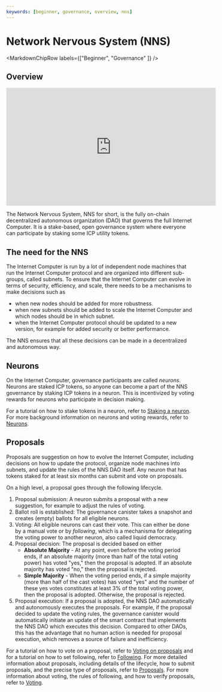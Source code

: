 ```yaml
---
keywords: [beginner, governance, overview, nns]
---
```



# Network Nervous System (NNS)

<MarkdownChipRow labels={["Beginner", "Governance" ]} />

## Overview
<iframe width="560" height="315" src="https://www.youtube.com/embed/1uX-fRgvXjU?si=VAYJNj7ecJsrfxPb" title="YouTube video player" frameborder="0" allow="accelerometer; autoplay; clipboard-write; encrypted-media; gyroscope; picture-in-picture; web-share" referrerpolicy="strict-origin-when-cross-origin" allowfullscreen></iframe>

The Network Nervous System, NNS for short, is the fully on-chain decentralized autonomous organization (DAO) that governs the full Internet Computer.
It is a stake-based, open governance system where everyone can participate by staking some ICP utility tokens.

## The need for the NNS
The Internet Computer is run by a lot of independent node machines that run the Internet Computer protocol and are organized into different sub-groups, called subnets.
To ensure that the Internet Computer can evolve in terms of security, efficiency, and scale, there needs to be a mechanisms to make decisions such as
* when new nodes should be added for more robustness.
* when new subnets should be added to scale the Internet Computer and which nodes should be in which subnet.
* when the Internet Computer protocol should be updated to a new version, for example for added security or better performance.

The NNS ensures that all these decisions can be made in a decentralized and autonomous way.

## Neurons
On the Internet Computer, governance participants are called _neurons_.
Neurons are staked ICP tokens, so anyone can become a part of the NNS governance by staking ICP tokens in a neuron.
This is incentivized by voting rewards for neurons who participate in decision making.

For a tutorial on how to stake tokens in a neuron, refer to [Staking a neuron](/docs/current/developer-docs/daos/nns/nns-dapp-staking-a-neuron).
For more background information on neurons and voting rewards, refer to [Neurons](/docs/current/developer-docs/daos/nns/neuron-overview).


## Proposals
Proposals are suggestion on how to evolve the Internet Computer, including decisions on how to update the protocol, organize node machines
 into subnets, and update the rules of the NNS DAO itself.
Any neuron that has tokens staked for at least six months can submit and vote on proposals.

On a high level, a proposal goes through the following lifecycle.

1. Proposal submission: A neuron submits a proposal with a new suggestion, for example to adjust the rules of voting.
2. Ballot roll is established: The governance canister takes a snapshot and creates (empty) ballots for all eligible neurons.
3. Voting: All eligible neurons can cast their vote. This can either be done by a manual vote or by _following_, which is a mechanisma for delegating the voting power to another neuron, also called liquid democracy.
4. Proposal decision: The proposal is decided based on either
    - **Absolute Majority** - At any point, even before the voting period ends, if an absolute majority (more than half of the total voting power) has voted "yes," then the proposal is adopted. If an absolute majority has voted "no," then the proposal is rejected.
    - **Simple Majority** - When the voting period ends, if a simple majority (more than half of the cast votes) has voted "yes" and the number of these yes votes constitutes at least 3% of the total voting power, then the proposal is adopted. Otherwise, the proposal is rejected.
5. Proposal execution: If a proposal is adopted, the NNS DAO automatically and autonomously executes the proposals. For example, if the proposal decided to update the voting rules, the governance canister would automatically initiate an update of the smart contract that implements the NNS DAO which executes this decision. Compared to other DAOs, this has the advantage that no human action is needed for proposal execution, which removes a source of failure and inefficiency.

For a tutorial on how to vote on a proposal, refer to [Voting on proposals](/docs/current/developer-docs/daos/nns/nns-dapp-voting-on-proposals) and for a tutorial on how to set following, refer to [Following](/docs/current/developer-docs/daos/nns/nns-dapp-following-other-neurons).
For more detailed information about proposals, including details of the lifecycle, how to submit proposals, and the precise type of proposals, refer to [Proposals](/docs/current/developer-docs/daos/nns/proposal-overview).
For more information about voting, the rules of following, and how to verify proposals, refer to [Voting](/docs/current/developer-docs/daos/nns/voting-direct-voting).